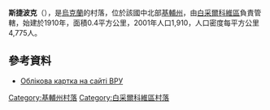 {{coord|49|55|1|N|30|28|42|E|scale:30000|display=title}}

'''斯捷波克'''（{{lang-uk|Степок}}），是[[烏克蘭|烏克蘭]]的村落，位於該國中北部[[基輔州|基輔州]]，由[[白采爾科維區|白采爾科維區]]負責管轄，始建於1910年，面積0.4平方公里，2001年人口1,910，人口密度每平方公里4,775人。

==參考資料==
* [http://gska2.rada.gov.ua/pls/z7502/A005?rdat1=20.10.2003&rf7571=15092 Облікова картка на сайті ВРУ]{{dead link|date=2018年3月 |bot=InternetArchiveBot |fix-attempted=yes }}

{{DEFAULTSORT:Степок}}
[[Category:基輔州村落|Category:基輔州村落]]
[[Category:白采爾科維區村落|Category:白采爾科維區村落]]


{{Kiev-geo-stub}}